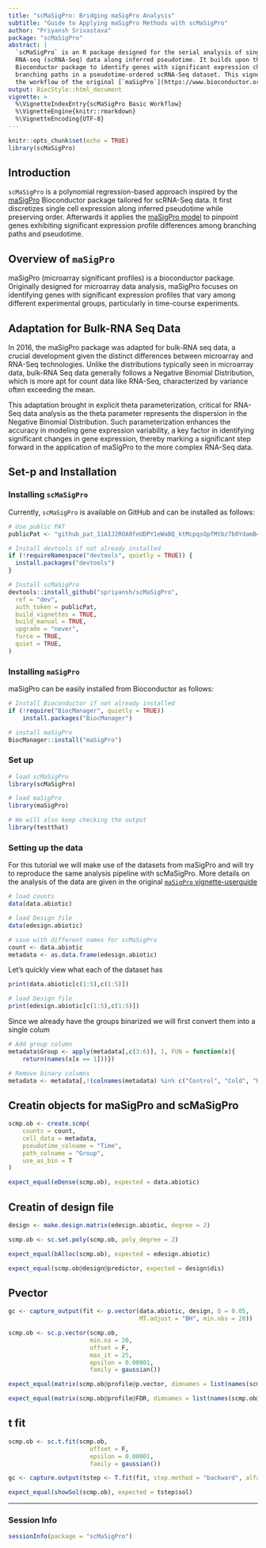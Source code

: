 ```yaml
---
title: "scMaSigPro: Bridging maSigPro Analysis"
subtitle: "Guide to Applying maSigPro Methods with scMaSigPro"
author: "Priyansh Srivastava"
package: "scMaSigPro"
abstract: |
  `scMaSigPro` is an R package designed for the serial analysis of single-cell 
  RNA-seq (scRNA-Seq) data along inferred pseudotime. It builds upon the [`maSigPro`](https://www.bioconductor.org/packages/release/bioc/html/maSigPro.html)
  Bioconductor package to identify genes with significant expression changes across different 
  branching paths in a pseudotime-ordered scRNA-Seq dataset. This vignette illustrates
  the workflow of the original [`maSigPro`](https://www.bioconductor.org/packages/release/bioc/html/maSigPro.html) Bioconductor package of using `scMaSigPro`. 
output: BiocStyle::html_document
vignette: >
  %\VignetteIndexEntry{scMaSigPro Basic Workflow}
  %\VignetteEngine{knitr::rmarkdown}
  %\VignetteEncoding{UTF-8}
---
```


```r
knitr::opts_chunk$set(echo = TRUE)
library(scMaSigPro)
```

## Introduction
`scMaSigPro` is a polynomial regression-based approach inspired by the [maSigPro](https://www.bioconductor.org/packages/release/bioc/html/maSigPro.html)
Bioconductor package tailored for scRNA-Seq data. It first discretizes single cell
expression along inferred pseudotime while preserving order. Afterwards it applies
the [maSigPro model](https://academic.oup.com/bioinformatics/article/22/9/1096/200371)
to pinpoint genes exhibiting significant expression profile differences among
branching paths and pseudotime.

## Overview of `maSigPro`
maSigPro (microarray significant profiles) is a bioconductor package. Originally
designed for microarray data analysis, maSigPro focuses on identifying genes
with significant expression profiles that vary among different experimental
groups, particularly in time-course experiments.

## Adaptation for Bulk-RNA Seq Data
In 2016, the maSigPro package was adapted for bulk-RNA seq data, a crucial
development given the distinct differences between microarray and RNA-Seq
technologies. Unlike the distributions typically seen in microarray data,
bulk-RNA Seq data generally follows a Negative Binomial Distribution, which is
more apt for count data like RNA-Seq, characterized by variance often exceeding
the mean. 

This adaptation brought in explicit theta parameterization, critical
for RNA-Seq data analysis as the theta parameter represents the dispersion in
the Negative Binomial Distribution. Such parameterization enhances the accuracy
in modeling gene expression variability, a key factor in identifying significant
changes in gene expression, thereby marking a significant step forward in the
application of maSigPro to the more complex RNA-Seq data.

## Set-p and Installation
### Installing `scMaSigPro`
Currently, `scMaSigPro` is available on GitHub and can be installed as follows:

```r
# Use public PAT
publicPat <- "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"

# Install devtools if not already installed
if (!requireNamespace("devtools", quietly = TRUE)) {
  install.packages("devtools")
}

# Install scMaSigPro
devtools::install_github("spriyansh/scMaSigPro",
  ref = "dev",
  auth_token = publicPat,
  build_vignettes = TRUE,
  build_manual = TRUE,
  upgrade = "never",
  force = TRUE,
  quiet = TRUE,
)
```

### Installing `maSigPro`
maSigPro can be easily installed from Bioconductor as follows:

```r
# Install Bioconductor if not already installed
if (!require("BiocManager", quietly = TRUE))
    install.packages("BiocManager")

# install maSigPro
BiocManager::install("maSigPro")
```

### Set up
```r
# load scMaSigPro
library(scMaSigPro)

# load maSigPro
library(maSigPro)

# We will also keep checking the output
library(testthat)
```

### Setting up the data
For this tutorial we will make use of the datasets from maSigPro and will try to
reproduce the same analysis pipeline with scMaSigPro. More details on the analysis
of the data are given in the original [`maSigPro` vignette-userguide](https://www.bioconductor.org/packages/release/bioc/vignettes/maSigPro/inst/doc/maSigProUsersGuide.pdf)

```r
# load counts
data(data.abiotic)

# load Design file
data(edesign.abiotic)

# save with different names for scMaSigPro
count <- data.abiotic
metadata <- as.data.frame(edesign.abiotic)
```

Let's quickly view what each of the dataset has
```r
print(data.abiotic[c(1:5),c(1:5)])

# load Design file
print(edesign.abiotic[c(1:5),c(1:5)])
```

Since we already have the groups binarized we will first convert them into a single colum
```r
# Add group column
metadata$Group <- apply(metadata[,c(3:6)], 1, FUN = function(x){
    return(names(x[x == 1]))})

# Remove binary columns
metadata <- metadata[,!(colnames(metadata) %in% c("Control", "Cold", "Heat","Salt")), drop = FALSE]
```

## Creatin objects for maSigPro and scMaSigPro

```r
scmp.ob <- create.scmp(
    counts = count,
    cell_data = metadata,
    pseudotime_colname = "Time",
    path_colname = "Group",
    use_as_bin = T
)
```

```r
expect_equal(eDense(scmp.ob), expected = data.abiotic)
```

## Creatin of design file 

```r
design <- make.design.matrix(edesign.abiotic, degree = 2)
```

```r
scmp.ob <- sc.set.poly(scmp.ob, poly_degree = 2)
```

```r
expect_equal(bAlloc(scmp.ob), expected = edesign.abiotic)
```

```r
expect_equal(scmp.ob@design@predictor, expected = design$dis)
```

## Pvector
```r
gc <- capture_output(fit <- p.vector(data.abiotic, design, Q = 0.05,
                                     MT.adjust = "BH", min.obs = 20))
```

```r
scmp.ob <- sc.p.vector(scmp.ob,
                       min.na = 20,
                       offset = F,
                       max_it = 25,
                       epsilon = 0.00001,
                       family = gaussian())
```


```r
expect_equal(matrix(scmp.ob@profile@p.vector, dimnames = list(names(scmp.ob@profile@p.vector), "p.value")), expected = as.matrix(fit$p.vector[,1, drop =FALSE]))
```

```r
expect_equal(matrix(scmp.ob@profile@FDR, dimnames = list(names(scmp.ob@profile@p.vector), "p.value")), expected = as.matrix(fit$p.vector[,1, drop =FALSE]))
```

## t fit

```r
scmp.ob <- sc.t.fit(scmp.ob,
                       offset = F,
                       epsilon = 0.00001,
                       family = gaussian())
```

```r
gc <- capture.output(tstep <- T.fit(fit, step.method = "backward", alfa = 0.05))
```

```r
expect_equal(showSol(scmp.ob), expected = tstep$sol)
```


---

### Session Info
```r
sessionInfo(package = "scMaSigPro")
```
